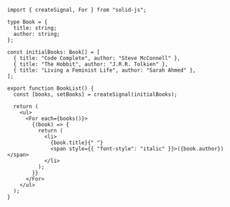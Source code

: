 ```tsx
import { createSignal, For } from "solid-js";

type Book = {
  title: string;
  author: string;
};

const initialBooks: Book[] = [
  { title: "Code Complete", author: "Steve McConnell" },
  { title: "The Hobbit", author: "J.R.R. Tolkien" },
  { title: "Living a Feminist Life", author: "Sarah Ahmed" },
];

export function BookList() {
  const [books, setBooks] = createSignal(initialBooks);

  return (
    <ul>
      <For each={books()}>
        {(book) => {
          return (
            <li>
              {book.title}{" "}
              <span style={{ "font-style": "italic" }}>({book.author})</span>
            </li>
          );
        }}
      </For>
    </ul>
  );
}
```
